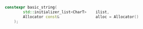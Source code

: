 ```cpp
constexpr basic_string(
		std::initializer_list<CharT>	ilist,
		Allocator const& 				alloc = Allocator()
	);
```